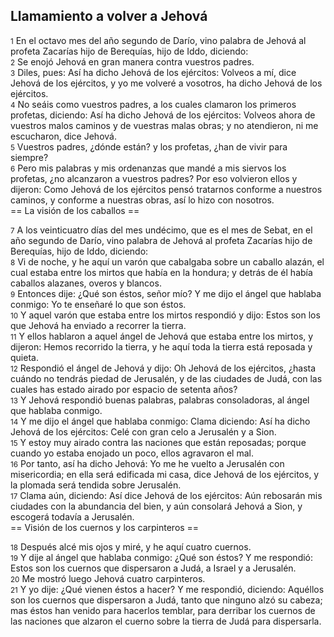 == Llamamiento a volver a Jehová ==

{{anchor|1}} <small>1</small> En el octavo mes del año segundo de Darío, vino palabra de Jehová al profeta Zacarías hijo de Berequías, hijo de Iddo, diciendo:<br>
{{anchor|2}} <small>2</small> Se enojó Jehová en gran manera contra vuestros padres.<br>
{{anchor|3}} <small>3</small> Diles, pues: Así ha dicho Jehová de los ejércitos: Volveos a mí, dice Jehová de los ejércitos, y yo me volveré a vosotros, ha dicho Jehová de los ejércitos.<br>
{{anchor|4}} <small>4</small> No seáis como vuestros padres, a los cuales clamaron los primeros profetas, diciendo: Así ha dicho Jehová de los ejércitos: Volveos ahora de vuestros malos caminos y de vuestras malas obras; y no atendieron, ni me escucharon, dice Jehová.<br>
{{anchor|5}} <small>5</small> Vuestros padres, ¿dónde están? y los profetas, ¿han de vivir para siempre?<br>
{{anchor|6}} <small>6</small> Pero mis palabras y mis ordenanzas que mandé a mis siervos los profetas, ¿no alcanzaron a vuestros padres? Por eso volvieron ellos y dijeron: Como Jehová de los ejércitos pensó tratarnos conforme a nuestros caminos, y conforme a nuestras obras, así lo hizo con nosotros.<br>
== La visión de los caballos ==

{{anchor|7}} <small>7</small> A los veinticuatro días del mes undécimo, que es el mes de Sebat, en el año segundo de Darío, vino palabra de Jehová al profeta Zacarías hijo de Berequías, hijo de Iddo, diciendo:<br>
{{anchor|8}} <small>8</small> Vi de noche, y he aquí un varón que cabalgaba sobre un caballo alazán, el cual estaba entre los mirtos que había en la hondura; y detrás de él había caballos alazanes, overos y blancos.<br>
{{anchor|9}} <small>9</small> Entonces dije: ¿Qué son éstos, señor mío? Y me dijo el ángel que hablaba conmigo: Yo te enseñaré lo que son éstos.<br>
{{anchor|10}} <small>10</small> Y aquel varón que estaba entre los mirtos respondió y dijo: Estos son los que Jehová ha enviado a recorrer la tierra.<br>
{{anchor|11}} <small>11</small> Y ellos hablaron a aquel ángel de Jehová que estaba entre los mirtos, y dijeron: Hemos recorrido la tierra, y he aquí toda la tierra está reposada y quieta.<br>
{{anchor|12}} <small>12</small> Respondió el ángel de Jehová y dijo: Oh Jehová de los ejércitos, ¿hasta cuándo no tendrás piedad de Jerusalén, y de las ciudades de Judá, con las cuales has estado airado por espacio de setenta años?<br>
{{anchor|13}} <small>13</small> Y Jehová respondió buenas palabras, palabras consoladoras, al ángel que hablaba conmigo.<br>
{{anchor|14}} <small>14</small> Y me dijo el ángel que hablaba conmigo: Clama diciendo: Así ha dicho Jehová de los ejércitos: Celé con gran celo a Jerusalén y a Sion.<br>
{{anchor|15}} <small>15</small> Y estoy muy airado contra las naciones que están reposadas; porque cuando yo estaba enojado un poco, ellos agravaron el mal.<br>
{{anchor|16}} <small>16</small> Por tanto, así ha dicho Jehová: Yo me he vuelto a Jerusalén con misericordia; en ella será edificada mi casa, dice Jehová de los ejércitos, y la plomada será tendida sobre Jerusalén.<br>
{{anchor|17}} <small>17</small> Clama aún, diciendo: Así dice Jehová de los ejércitos: Aún rebosarán mis ciudades con la abundancia del bien, y aún consolará Jehová a Sion, y escogerá todavía a Jerusalén.<br>
== Visión de los cuernos y los carpinteros ==

{{anchor|18}} <small>18</small> Después alcé mis ojos y miré, y he aquí cuatro cuernos.<br>
{{anchor|19}} <small>19</small> Y dije al ángel que hablaba conmigo: ¿Qué son éstos? Y me respondió: Estos son los cuernos que dispersaron a Judá, a Israel y a Jerusalén.<br>
{{anchor|20}} <small>20</small> Me mostró luego Jehová cuatro carpinteros.<br>
{{anchor|21}} <small>21</small> Y yo dije: ¿Qué vienen éstos a hacer? Y me respondió, diciendo: Aquéllos son los cuernos que dispersaron a Judá, tanto que ninguno alzó su cabeza; mas éstos han venido para hacerlos temblar, para derribar los cuernos de las naciones que alzaron el cuerno sobre la tierra de Judá para dispersarla.<br>
